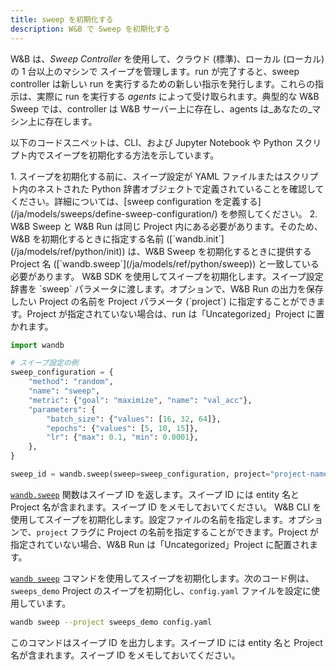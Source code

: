 ```yaml
---
title: sweep を初期化する
description: W&B で Sweep を初期化する
---
```


W&B は、_Sweep Controller_ を使用して、クラウド (標準)、ローカル (ローカル) の 1 台以上のマシンで スイープを管理します。run が完了すると、sweep controller は新しい run を実行するための新しい指示を発行します。これらの指示は、実際に run を実行する _agents_ によって受け取られます。典型的な W&B Sweep では、controller は W&B サーバー上に存在し、agents は_あなたの_マシン上に存在します。

以下のコードスニペットは、CLI、および Jupyter Notebook や Python スクリプト内でスイープを初期化する方法を示しています。

<Warning>
1. スイープを初期化する前に、スイープ設定が YAML ファイルまたはスクリプト内のネストされた Python 辞書オブジェクトで定義されていることを確認してください。詳細については、[sweep configuration を定義する](/ja/models/sweeps/define-sweep-configuration/) を参照してください。
2. W&B Sweep と W&B Run は同じ Project 内にある必要があります。そのため、W&B を初期化するときに指定する名前 ([`wandb.init`](/ja/models/ref/python/init)) は、W&B Sweep を初期化するときに提供する Project 名 ([`wandb.sweep`](/ja/models/ref/python/sweep)) と一致している必要があります。
</Warning>

<Tabs>
<Tab title="Python script or notebook">
W&B SDK を使用してスイープを初期化します。スイープ設定辞書を `sweep` パラメータに渡します。オプションで、W&B Run の出力を保存したい Project の名前を Project パラメータ (`project`) に指定することができます。Project が指定されていない場合は、run は「Uncategorized」Project に置かれます。

```python
import wandb

# スイープ設定の例
sweep_configuration = {
    "method": "random",
    "name": "sweep",
    "metric": {"goal": "maximize", "name": "val_acc"},
    "parameters": {
        "batch_size": {"values": [16, 32, 64]},
        "epochs": {"values": [5, 10, 15]},
        "lr": {"max": 0.1, "min": 0.0001},
    },
}

sweep_id = wandb.sweep(sweep=sweep_configuration, project="project-name")
```

[`wandb.sweep`](/ja/models/ref/python/sweep) 関数はスイープ ID を返します。スイープ ID には entity 名と Project 名が含まれます。スイープ ID をメモしておいてください。
</Tab>
<Tab title="CLI">
W&B CLI を使用してスイープを初期化します。設定ファイルの名前を指定します。オプションで、`project` フラグに Project の名前を指定することができます。Project が指定されていない場合、W&B Run は「Uncategorized」Project に配置されます。

[`wandb sweep`](/ja/models/ref/cli/wandb-sweep) コマンドを使用してスイープを初期化します。次のコード例は、`sweeps_demo` Project のスイープを初期化し、`config.yaml` ファイルを設定に使用しています。

```bash
wandb sweep --project sweeps_demo config.yaml
```

このコマンドはスイープ ID を出力します。スイープ ID には entity 名と Project 名が含まれます。スイープ ID をメモしておいてください。
</Tab>
</Tabs>